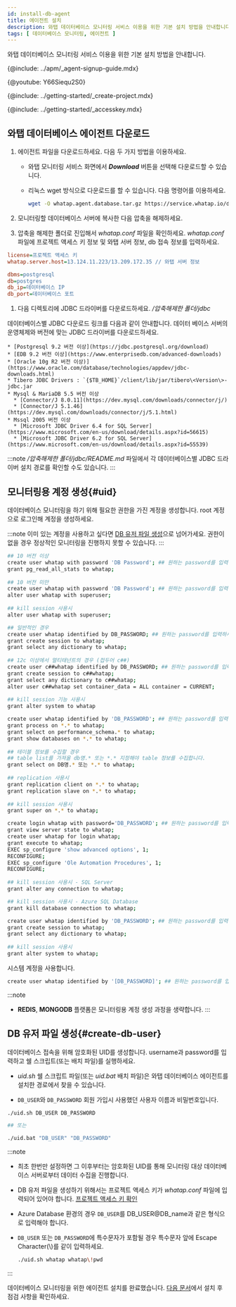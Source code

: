 ```yaml
---
id: install-db-agent
title: 에이전트 설치
description: 와탭 데이터베이스 모니터링 서비스 이용을 위한 기본 설치 방법을 안내합니다.
tags: [ 데이터베이스 모니터링, 에이전트 ]
---
```



와탭 데이터베이스 모니터링 서비스 이용을 위한 기본 설치 방법을 안내합니다.

{@include: ../apm/_agent-signup-guide.mdx}

{@youtube: Y66Siequ2S0}

{@include: ../getting-started/_create-project.mdx}

{@include: ../getting-started/_accesskey.mdx}

## 와탭 데이터베이스 에이전트 다운로드

1. 에이전트 파일을 다운로드하세요. 다음 두 가지 방법을 이용하세요.

    * 와탭 모니터링 서비스 화면에서 ***Download*** 버튼을 선택해 다운로드할 수 있습니다.

    * 리눅스 wget 방식으로 다운로드를 할 수 있습니다. 다음 명령어를 이용하세요.

      ```bash
      wget -O whatap.agent.database.tar.gz https://service.whatap.io/download/agent/whata.agent.database.tar.gz
      ```

1. 모니터링할 데이터베이스 서버에 복사한 다음 압축을 해제하세요.

1. 압축을 해제한 폴더로 진입해서 *whatap.conf* 파일을 확인하세요. *whatap.conf* 파일에 프로젝트 액세스 키 정보 및 와탭 서버 정보, db 접속 정보를 입력하세요.

  ```ini title='whatap.conf'
  license=프로젝트 액세스 키
  whatap.server.host=13.124.11.223/13.209.172.35 // 와탭 서버 정보

  dbms=postgresql
  db=postgres
  db_ip=데이터베이스 IP
  db_port=데이터베이스 포트 
  ```

1. 다음 디렉토리에 JDBC 드라이버를 다운로드하세요. */압축해제한 폴더/jdbc*

  데이터베이스별 JDBC 다운로드 링크를 다음과 같이 안내합니다. 데이터 베이스 서버의 운영체제와 버전에 맞는 JDBC 드라이버를 다운로드하세요.
  
    * [Postgresql 9.2 버전 이상](https://jdbc.postgresql.org/download)
    * [EDB 9.2 버전 이상](https://www.enterprisedb.com/advanced-downloads)
    * [Oracle 10g R2 버전 이상)](https://www.oracle.com/database/technologies/appdev/jdbc-downloads.html)
    * Tibero JDBC Drivers : `{$TB_HOME}`/client/lib/jar/tibero\<Version\>-jdbc.jar
    * Mysql & MariaDB 5.5 버전 이상
      * [Connector/J 8.0.11](https://dev.mysql.com/downloads/connector/j/)
      * [Connector/J 5.1.46](https://dev.mysql.com/downloads/connector/j/5.1.html)
    * Mssql 2005 버전 이상
      * [Microsoft JDBC Driver 6.4 for SQL Server](https://www.microsoft.com/en-us/download/details.aspx?id=56615)
      * [Microsoft JDBC Driver 6.2 for SQL Server](https://www.microsoft.com/en-us/download/details.aspx?id=55539)

  :::note
  */압축해제한 폴더/jdbc/README.md* 파일에서 각 데이터베이스별 JDBC 드라이버 설치 경로를 확인할 수도 있습니다.
  :::

## 모니터링용 계정 생성{#uid}

데이터베이스 모니터링을 하기 위해 필요한 권한을 가진 계정을 생성합니다. root 계정으로 로그인해 계정을 생성하세요.

:::note
이미 있는 계정을 사용하고 싶다면 [DB 유저 파일 생성](#create-db-user)으로 넘어가세요. 권한이 없을 경우 정상적인 모니터링을 진행하지 못할 수 있습니다.
:::

<Tabs>
<TabItem value='postgresql' label='POSTGRESQL' >

```bash showLineNumbers
## 10 버전 이상
create user whatap with password 'DB Password'; ## 원하는 password를 입력하세요.
grant pg_read_all_stats to whatap;
 
## 10 버전 미만
create user whatap with password 'DB Password'; ## 원하는 password를 입력하세요.
alter user whatap with superuser;
 
## kill session 사용시
alter user whatap with superuser;
```

</TabItem>
<TabItem value='oracle' label='Oracle'>

```bash showLineNumbers
## 일반적인 경우
create user whatap identified by DB_PASSWORD; ## 원하는 password를 입력하세요.
grant create session to whatap;
grant select any dictionary to whatap;
 
## 12c 이상에서 멀티태넌트의 경우 (접두어 c##)
create user c##whatap identified by DB_PASSWORD; ## 원하는 password를 입력하세요.
grant create session to c##whatap;
grant select any dictionary to c##whatap;
alter user c##whatap set container_data = ALL container = CURRENT;
 
## kill session 기능 사용시
grant alter system to whatap
```

</TabItem>
<TabItem value='mysql' label='MYSQL'>

```bash showLineNumbers
create user whatap identified by 'DB_PASSWORD'; ## 원하는 password를 입력하세요.
grant process on *.* to whatap;
grant select on performance_schema.* to whatap;
grant show databases on *.* to whatap;
 
## 테이블 정보를 수집할 경우
## table list를 가져올 db명.* 또는 *.* 지정해야 table 정보를 수집합니다.
grant select on DB명.* 또는 *.* to whatap;
 
## replication 사용시
grant replication client on *.* to whatap;
grant replication slave on *.* to whatap;
 
## kill session 사용시
grant super on *.* to whatap;
```

</TabItem>
<TabItem value='mssql' label='MSSQL'>

```bash showLineNumbers
create login whatap with password='DB_PASSWORD'; ## 원하는 password를 입력하세요.
grant view server state to whatap;
create user whatap for login whatap;
grant execute to whatap;
EXEC sp_configure 'show advanced options', 1;
RECONFIGURE;
EXEC sp_configure 'Ole Automation Procedures', 1;
RECONFIGURE;
 
## kill session 사용시 - SQL Server
grant alter any connection to whatap;

## kill session 사용시 - Azure SQL Database
grant kill database connection to whatap;
```

</TabItem>
<TabItem value='tibero' label='TIBERO'>

```bash showLineNumbers
create user whatap identified by 'DB_PASSWORD'; ## 원하는 password를 입력하세요.
grant create session to whatap;
grant select any dictionary to whatap;
 
## kill session 사용시
grant alter system to whatap;
```

</TabItem>
<TabItem value='cubrid' label='CUBRID'>

시스템 계정을 사용합니다.

</TabItem>
<TabItem value='altibase' label='ALTIBASE'>

```bash
create user whatap identified by '[DB_PASSWORD]'; ## 원하는 password를 입력하세요.
```

</TabItem>
</Tabs>

:::note
* **REDIS**, **MONGODB** 플랫폼은 모니터링용 계정 생성 과정을 생략합니다.
:::

## DB 유저 파일 생성{#create-db-user}

데이터베이스 접속을 위해 암호화된 UID를 생성합니다. username과 password를 입력하고 쉘 스크립트(또는 배치 파일)를 실행하세요. 

* *uid.sh* 쉘 스크립트 파일(또는 *uid.bat* 배치 파일)은 와탭 데이터베이스 에이전트를 설치한 경로에서 찾을 수 있습니다.

* `DB_USER`와 `DB_PASSWORD` 회원 가입시 사용했던 사용자 이름과 비밀번호입니다.

```bash title='uid.sh | uid.bat'
./uid.sh DB_USER DB_PASSWORD

## 또는

./uid.bat "DB_USER" "DB_PASSWORD"
```

:::note
* 최초 한번만 설정하면 그 이후부터는 암호화된 UID를 통해 모니터링 대상 데이터베이스 서버로부터 데이터 수집을 진행합니다.
* DB 유저 파일을 생성하기 위해서는 프로젝트 액세스 키가 *whatap.conf* 파일에 입력되어 있어야 합니다. [프로젝트 액세스 키 확인](#check-accesskey)
* Azure Database 환경의 경우 `DB_USER`를 DB_USER@DB_name과 같은 형식으로 입력해야 합니다.
* `DB_USER` 또는 `DB_PASSWORD`에 특수문자가 포함될 경우 특수문자 앞에 Escape Character(\\)를 같이 입력하세요.

  ```bash title='예시'
  ./uid.sh whatap whatap\!pwd
  ```
:::

데이터베이스 모니터링을 위한 에이전트 설치를 완료했습니다. [다음 문서](after-install-db-agent)에서 설치 후 점검 사항을 확인하세요.